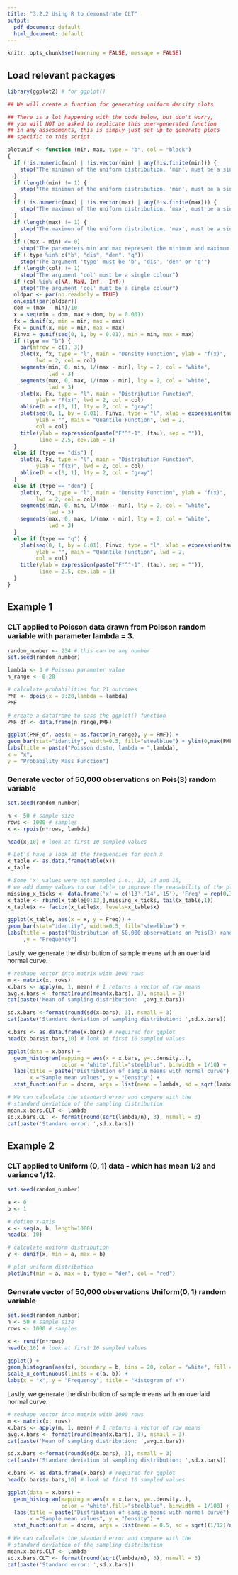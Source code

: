 ---
title: "3.2.2 Using R to demonstrate CLT"
output:
  pdf_document: default
  html_document: default
---

```{r setup, include=FALSE}
knitr::opts_chunk$set(warning = FALSE, message = FALSE)
```

## Load relevant packages

```{r}
library(ggplot2) # for ggplot()
```

```{r echo=FALSE}

## We will create a function for generating uniform density plots

## There is a lot happening with the code below, but don't worry, 
## you will NOT be asked to replicate this user-generated function 
## in any assessments, this is simply just set up to generate plots 
## specific to this script.

plotUnif <- function (min, max, type = "b", col = "black") 
{
  if (!is.numeric(min) | !is.vector(min) | any(!is.finite(min))) {
    stop("The minimun of the uniform distribution, 'min', must be a single number")
  }
  if (length(min) != 1) {
    stop("The minimun of the uniform distribution, 'min', must be a single number")
  }
  if (!is.numeric(max) | !is.vector(max) | any(!is.finite(max))) {
    stop("The maximun of the uniform distribution, 'max', must be a single number")
  }
  if (length(max) != 1) {
    stop("The maximun of the uniform distribution, 'max', must be a single number")
  }
  if ((max - min) <= 0) 
    stop("The parameters min and max represent the minimum and maximum values of the uniform distribution, respectively")
  if (!type %in% c("b", "dis", "den", "q")) 
    stop("The argument 'type' must be 'b', 'dis', 'den' or 'q'")
  if (length(col) != 1) 
    stop("The argument 'col' must be a single colour")
  if (col %in% c(NA, NaN, Inf, -Inf)) 
    stop("The argument 'col' must be a single colour")
  oldpar <- par(no.readonly = TRUE)
  on.exit(par(oldpar))
  dom = (max - min)/10
  x = seq(min - dom, max + dom, by = 0.001)
  fx = dunif(x, min = min, max = max)
  Fx = punif(x, min = min, max = max)
  Finvx = qunif(seq(0, 1, by = 0.01), min = min, max = max)
  if (type == "b") {
    par(mfrow = c(1, 3))
    plot(x, fx, type = "l", main = "Density Function", ylab = "f(x)", 
         lwd = 2, col = col)
    segments(min, 0, min, 1/(max - min), lty = 2, col = "white", 
             lwd = 3)
    segments(max, 0, max, 1/(max - min), lty = 2, col = "white", 
             lwd = 3)
    plot(x, Fx, type = "l", main = "Distribution Function", 
         ylab = "F(x)", lwd = 2, col = col)
    abline(h = c(0, 1), lty = 2, col = "gray")
    plot(seq(0, 1, by = 0.01), Finvx, type = "l", xlab = expression(tau), 
         ylab = "", main = "Quantile Function", lwd = 2, 
         col = col)
    title(ylab = expression(paste("F"^"-1", (tau), sep = "")), 
          line = 2.5, cex.lab = 1)
  }
  else if (type == "dis") {
    plot(x, Fx, type = "l", main = "Distribution Function", 
         ylab = "f(x)", lwd = 2, col = col)
    abline(h = c(0, 1), lty = 2, col = "gray")
  }
  else if (type == "den") {
    plot(x, fx, type = "l", main = "Density Function", ylab = "f(x)", 
         lwd = 2, col = col)
    segments(min, 0, min, 1/(max - min), lty = 2, col = "white", 
             lwd = 3)
    segments(max, 0, max, 1/(max - min), lty = 2, col = "white", 
             lwd = 3)
  }
  else if (type == "q") {
    plot(seq(0, 1, by = 0.01), Finvx, type = "l", xlab = expression(tau), 
         ylab = "", main = "Quantile Function", lwd = 2, 
         col = col)
    title(ylab = expression(paste("F"^"-1", (tau), sep = "")), 
          line = 2.5, cex.lab = 1)
  }
}
```

## Example 1

### CLT applied to Poisson data drawn from Poisson random variable with parameter lambda = 3. 

```{r fig.width = 7, fig.height = 4}
random_number <- 234 # this can be any number
set.seed(random_number)

lambda <- 3 # Poisson parameter value 
n_range <- 0:20

# calculate probabilities for 21 outcomes
PMF <- dpois(x = 0:20,lambda = lambda)
PMF

# create a dataframe to pass the ggplot() function
PMF_df <- data.frame(n_range,PMF)

ggplot(PMF_df, aes(x = as.factor(n_range), y = PMF)) +
geom_bar(stat="identity", width=0.5, fill="steelblue") + ylim(0,max(PMF)+0.02) +
labs(title = paste("Poisson distn, lambda = ",lambda),
x = "x",
y = "Probability Mass Function")
```

### Generate vector of 50,000 observations on Pois(3) random variable  

```{r fig.width = 7, fig.height = 4}
set.seed(random_number)

n <- 50 # sample size 
rows <- 1000 # samples 
x <- rpois(n*rows, lambda)  

head(x,10) # look at first 10 sampled values

# Let's have a look at the frequencies for each x
x_table <- as.data.frame(table(x))
x_table

# Some 'x' values were not sampled i.e., 13, 14 and 15, 
# we add dummy values to our table to improve the readability of the plot
missing_x_ticks <- data.frame('x' = c('13','14','15'), 'Freq' = rep(0,3))
x_table <- rbind(x_table[0:13,],missing_x_ticks, tail(x_table,1))
x_table$x <- factor(x_table$x, levels=x_table$x)

ggplot(x_table, aes(x = x, y = Freq)) +
geom_bar(stat="identity", width=0.5, fill="steelblue") +
labs(title = paste("Distribution of 50,000 observations on Pois(3) random variable")
     ,y = "Frequency")
```

Lastly, we generate the distribution of sample means with an overlaid normal curve.

```{r fig.width = 7, fig.height = 4}

# reshape vector into matrix with 1000 rows  
m <- matrix(x, rows)  
x.bars <- apply(m, 1, mean) # 1 returns a vector of row means  
avg.x.bars <- format(round(mean(x.bars), 3), nsmall = 3)
cat(paste('Mean of sampling distribution: ',avg.x.bars))

sd.x.bars <-format(round(sd(x.bars), 3), nsmall = 3) 
cat(paste('Standard deviation of sampling distribution: ',sd.x.bars))

x.bars <- as.data.frame(x.bars) # required for ggplot 
head(x.bars$x.bars,10) # look at first 10 sampled values 

ggplot(data = x.bars) +  
  geom_histogram(mapping = aes(x = x.bars, y=..density..), 
                 color = 'white',fill="steelblue", binwidth = 1/10) + 
  labs(title = paste("Distribution of sample means with normal curve"),
       x ="Sample mean values", y = "Density") + 
  stat_function(fun = dnorm, args = list(mean = lambda, sd = sqrt(lambda/n))) 
```

```{r}
# We can calculate the standard error and compare with the 
# standard deviation of the sampling distribution
mean.x.bars.CLT <- lambda 
sd.x.bars.CLT <- format(round(sqrt(lambda/n), 3), nsmall = 3)
cat(paste('Standard error: ',sd.x.bars))
```

\newpage
## Example 2
### CLT applied to Uniform (0, 1) data - which has mean 1/2 and variance 1/12.

```{r fig.width = 7, fig.height = 4}
set.seed(random_number)

a <- 0
b <- 1

# define x-axis 
x <- seq(a, b, length=1000)
head(x, 10)

# calculate uniform distribution 
y <- dunif(x, min = a, max = b)

# plot uniform distribution 
plotUnif(min = a, max = b, type = "den", col = "red")
```

### Generate vector of 50,000 observations Uniform(0, 1) random variable

```{r fig.width = 7, fig.height = 4}
set.seed(random_number)
n <- 50 # sample size 
rows <- 1000 # samples 

x <- runif(n*rows)  
head(x,10) # look at first 10 sampled values

ggplot() +
geom_histogram(aes(x), boundary = b, bins = 20, color = "white", fill = "steelblue") +
scale_x_continuous(limits = c(a, b)) +
labs(x = "x", y = "Frequency", title = "Histogram of x")
```

Lastly, we generate the distribution of sample means with an overlaid normal curve.

```{r fig.width = 7, fig.height = 4}

# reshape vector into matrix with 1000 rows  
m <- matrix(x, rows)  
x.bars <- apply(m, 1, mean) # 1 returns a vector of row means  
avg.x.bars <- format(round(mean(x.bars), 3), nsmall = 3)
cat(paste('Mean of sampling distribution: ',avg.x.bars))

sd.x.bars <-format(round(sd(x.bars), 3), nsmall = 3) 
cat(paste('Standard deviation of sampling distribution: ',sd.x.bars))

x.bars <- as.data.frame(x.bars) # required for ggplot 
head(x.bars$x.bars,10) # look at first 10 sampled values 

ggplot(data = x.bars) +  
  geom_histogram(mapping = aes(x = x.bars, y=..density..),  
                 color = 'white',fill="steelblue", binwidth = 1/100) +
  labs(title = paste("Distribution of sample means with normal curve"),
       x ="Sample mean values", y = "Density") +
  stat_function(fun = dnorm, args = list(mean = 0.5, sd = sqrt((1/12)/n))) 
```

```{r}
# We can calculate the standard error and compare with the 
# standard deviation of the sampling distribution
mean.x.bars.CLT <- lambda 
sd.x.bars.CLT <- format(round(sqrt(lambda/n), 3), nsmall = 3)
cat(paste('Standard error: ',sd.x.bars))
```